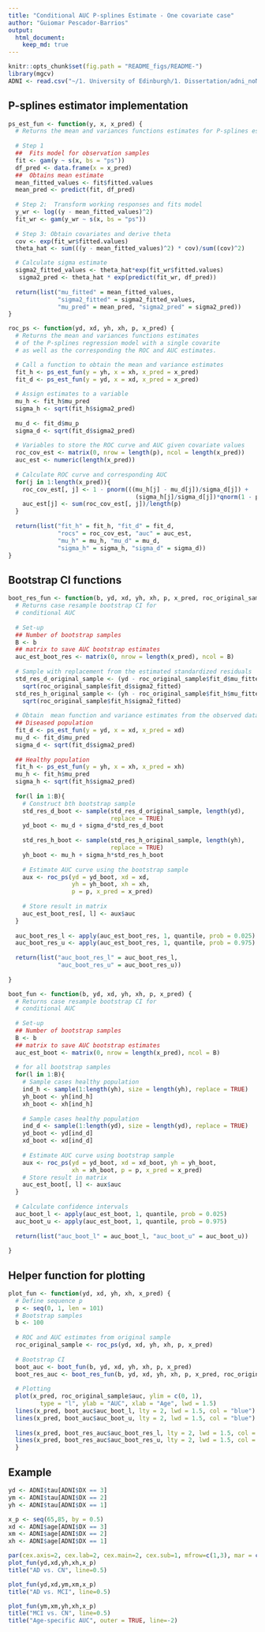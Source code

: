 ```yaml
---
title: "Conditional AUC P-splines Estimate - One covariate case"
author: "Guiomar Pescador-Barrios"
output: 
  html_document:
    keep_md: true
---
```


```r
knitr::opts_chunk$set(fig.path = "README_figs/README-")
library(mgcv)
ADNI <- read.csv("~/1. University of Edinburgh/1. Dissertation/adni_noNA.csv")
```

## P-splines estimator implementation

```r
ps_est_fun <- function(y, x, x_pred) {
  # Returns the mean and variances functions estimates for P-splines estimator
  
  # Step 1
  ##  Fits model for observation samples 
  fit <- gam(y ~ s(x, bs = "ps"))
  df_pred <- data.frame(x = x_pred)
  ##  Obtains mean estimate
  mean_fitted_values <- fit$fitted.values
  mean_pred <- predict(fit, df_pred)
  
  # Step 2:  Transform working responses and fits model
  y_wr <- log((y - mean_fitted_values)^2)
  fit_wr <- gam(y_wr ~ s(x, bs = "ps"))
  
  # Step 3: Obtain covariates and derive theta
  cov <- exp(fit_wr$fitted.values)
  theta_hat <- sum(((y - mean_fitted_values)^2) * cov)/sum((cov)^2)

  # Calculate sigma estimate
  sigma2_fitted_values <- theta_hat*exp(fit_wr$fitted.values)
   sigma2_pred <- theta_hat * exp(predict(fit_wr, df_pred))
  
  return(list("mu_fitted" = mean_fitted_values, 
              "sigma2_fitted" = sigma2_fitted_values,
              "mu_pred" = mean_pred, "sigma2_pred" = sigma2_pred))
}
```

```r
roc_ps <- function(yd, xd, yh, xh, p, x_pred) {
  # Returns the mean and variances functions estimates 
  # of the P-splines regression model with a single covarite
  # as well as the corresponding the ROC and AUC estimates.

  # Call a function to obtain the mean and variance estimates
  fit_h <- ps_est_fun(y = yh, x = xh, x_pred = x_pred)
  fit_d <- ps_est_fun(y = yd, x = xd, x_pred = x_pred)
  
  # Assign estimates to a variable
  mu_h <- fit_h$mu_pred
  sigma_h <- sqrt(fit_h$sigma2_pred)
  
  mu_d <- fit_d$mu_p
  sigma_d <- sqrt(fit_d$sigma2_pred)
  
  # Variables to store the ROC curve and AUC given covariate values
  roc_cov_est <- matrix(0, nrow = length(p), ncol = length(x_pred))
  auc_est <- numeric(length(x_pred))
  
  # Calculate ROC curve and corresponding AUC 
  for(j in 1:length(x_pred)){
    roc_cov_est[, j] <- 1 - pnorm(((mu_h[j] - mu_d[j])/sigma_d[j]) + 
                                    (sigma_h[j]/sigma_d[j])*qnorm(1 - p))
    auc_est[j] <- sum(roc_cov_est[, j])/length(p)
  }
  
  return(list("fit_h" = fit_h, "fit_d" = fit_d,
              "rocs" = roc_cov_est, "auc" = auc_est, 
              "mu_h" = mu_h, "mu_d" = mu_d, 
              "sigma_h" = sigma_h, "sigma_d" = sigma_d))
}
```

## Bootstrap CI functions

```r
boot_res_fun <- function(b, yd, xd, yh, xh, p, x_pred, roc_original_sample) {
  # Returns case resample bootstrap CI for 
  # conditional AUC
  
  # Set-up
  ## Number of bootstrap samples
  B <- b
  ## matrix to save AUC bootstrap estimates
  auc_est_boot_res <- matrix(0, nrow = length(x_pred), ncol = B)
  
  # Sample with replacement from the estimated standardized residuals
  std_res_d_original_sample <- (yd - roc_original_sample$fit_d$mu_fitted)/
    sqrt(roc_original_sample$fit_d$sigma2_fitted)
  std_res_h_original_sample <- (yh - roc_original_sample$fit_h$mu_fitted)/
    sqrt(roc_original_sample$fit_h$sigma2_fitted)
  
  # Obtain  mean function and variance estimates from the observed data
  ## Diseased population
  fit_d <- ps_est_fun(y = yd, x = xd, x_pred = xd)
  mu_d <- fit_d$mu_pred
  sigma_d <- sqrt(fit_d$sigma2_pred)
  
  ## Healthy population
  fit_h <- ps_est_fun(y = yh, x = xh, x_pred = xh)
  mu_h <- fit_h$mu_pred
  sigma_h <- sqrt(fit_h$sigma2_pred)
  
  for(l in 1:B){
    # Construct bth bootstrap sample
    std_res_d_boot <- sample(std_res_d_original_sample, length(yd), 
                             replace = TRUE)
    yd_boot <- mu_d + sigma_d*std_res_d_boot
    
    std_res_h_boot <- sample(std_res_h_original_sample, length(yh), 
                             replace = TRUE)
    yh_boot <- mu_h + sigma_h*std_res_h_boot
    
    # Estimate AUC curve using the bootstrap sample
    aux <- roc_ps(yd = yd_boot, xd = xd,
                  yh = yh_boot, xh = xh,
                  p = p, x_pred = x_pred)
    
    # Store result in matrix
    auc_est_boot_res[, l] <- aux$auc
  }
  
  auc_boot_res_l <- apply(auc_est_boot_res, 1, quantile, prob = 0.025)
  auc_boot_res_u <- apply(auc_est_boot_res, 1, quantile, prob = 0.975)
  
  return(list("auc_boot_res_l" = auc_boot_res_l, 
              "auc_boot_res_u" = auc_boot_res_u))
  
}


```


```r
boot_fun <- function(b, yd, xd, yh, xh, p, x_pred) {
  # Returns case resample bootstrap CI for 
  # conditional AUC
  
  # Set-up
  ## Number of bootstrap samples
  B <- b
  ## matrix to save AUC bootstrap estimates
  auc_est_boot <- matrix(0, nrow = length(x_pred), ncol = B)
  
  # for all bootstrap samples
  for(l in 1:B){
    # Sample cases healthy population
    ind_h <- sample(1:length(yh), size = length(yh), replace = TRUE)
    yh_boot <- yh[ind_h]  
    xh_boot <- xh[ind_h]
    
    # Sample cases healthy population
    ind_d <- sample(1:length(yd), size = length(yd), replace = TRUE)  
    yd_boot <- yd[ind_d]  
    xd_boot <- xd[ind_d]
    
    # Estimate AUC curve using bootstrap sample
    aux <- roc_ps(yd = yd_boot, xd = xd_boot, yh = yh_boot, 
                  xh = xh_boot, p = p, x_pred = x_pred)
    # Store result in matrix
    auc_est_boot[, l] <- aux$auc
  }
  
  # Calculate confidence intervals
  auc_boot_l <- apply(auc_est_boot, 1, quantile, prob = 0.025)
  auc_boot_u <- apply(auc_est_boot, 1, quantile, prob = 0.975)
  
  return(list("auc_boot_l" = auc_boot_l, "auc_boot_u" = auc_boot_u))
  
}
```

## Helper function for plotting

```r
plot_fun <- function(yd, xd, yh, xh, x_pred) {
  # Define sequence p
  p <- seq(0, 1, len = 101)
  # Bootstrap samples
  b <- 100
  
  # ROC and AUC estimates from original sample
  roc_original_sample <- roc_ps(yd, xd, yh, xh, p, x_pred)
    
  # Bootstrap CI
  boot_auc <- boot_fun(b, yd, xd, yh, xh, p, x_pred)
  boot_res_auc <- boot_res_fun(b, yd, xd, yh, xh, p, x_pred, roc_original_sample)
    
  # Plotting
  plot(x_pred, roc_original_sample$auc, ylim = c(0, 1),
         type = "l", ylab = "AUC", xlab = "Age", lwd = 1.5)
  lines(x_pred, boot_auc$auc_boot_l, lty = 2, lwd = 1.5, col = "blue")
  lines(x_pred, boot_auc$auc_boot_u, lty = 2, lwd = 1.5, col = "blue")
  
  lines(x_pred, boot_res_auc$auc_boot_res_l, lty = 2, lwd = 1.5, col = "red")
  lines(x_pred, boot_res_auc$auc_boot_res_u, lty = 2, lwd = 1.5, col = "red")
  }
```

## Example

```r
yd <- ADNI$tau[ADNI$DX == 3]
ym <- ADNI$tau[ADNI$DX == 2]
yh <- ADNI$tau[ADNI$DX == 1]

x_p <- seq(65,85, by = 0.5)
xd <- ADNI$age[ADNI$DX == 3]
xm <- ADNI$age[ADNI$DX == 2]
xh <- ADNI$age[ADNI$DX == 1]

par(cex.axis=2, cex.lab=2, cex.main=2, cex.sub=1, mfrow=c(1,3), mar = c(5.5, 4.5, 6.5, 2.5))
plot_fun(yd,xd,yh,xh,x_p)
title("AD vs. CN", line=0.5) 

plot_fun(yd,xd,ym,xm,x_p)
title("AD vs. MCI", line=0.5) 

plot_fun(ym,xm,yh,xh,x_p)
title("MCI vs. CN", line=0.5) 
title("Age-specific AUC", outer = TRUE, line=-2) 

```

